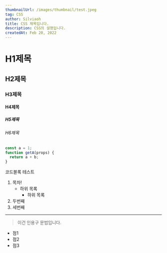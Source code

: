 ```yaml
---
thumbnailUrl: /images/thumbnail/test.jpeg
tag: CSS
author: Silviaoh
title: CSS 제목입니다.
description: CSS의 설명입니다.
createdAt: Feb 20, 2022
---
```


# H1제목

## H2제목

### H3제목

#### H4제목

##### H5제목

###### H6제목

```javascript
const a = 1;
function getA(props) {
  return a + b;
}
```

코드블록 테스트

1. 목차!
   - 하위 목록
     - 하위 목록
2. 두번째
3. 세번째

---

> 이건 인용구 문법입니다.

- 점1
- 점2
- 점3
